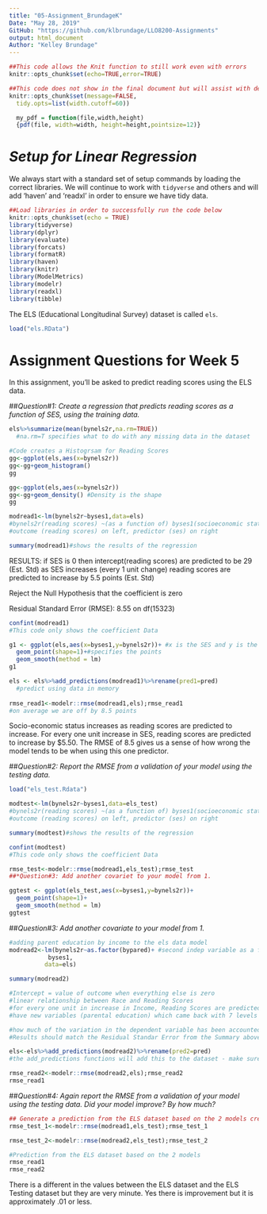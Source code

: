 ---
title: "05-Assignment_BrundageK"
Date: "May 28, 2019"
GitHub: "https://github.com/klbrundage/LLO8200-Assignments"
output: html_document
Author: "Kelley Brundage"
---

```{r setup, include=FALSE}
##This code allows the Knit function to still work even with errors 
knitr::opts_chunk$set(echo=TRUE,error=TRUE)
```

```{r global_options, include = FALSE}
##This code does not show in the final document but will assist with definining the margin cutoff point and wraps the text to the next line.
knitr::opts_chunk$set(message=FALSE, 
  tidy.opts=list(width.cutoff=60)) 

  my_pdf = function(file,width,height)
  {pdf(file, width=width, height=height,pointsize=12)}
```

# *Setup for Linear Regression*

We always start with a standard set of setup commands by loading the correct libraries. We will continue to work with `tidyverse` and others and will add 'haven' and 'readxl' in order to ensure we have tidy data.

```{r, warning=F}
##Load libraries in order to successfully run the code below
knitr::opts_chunk$set(echo = TRUE)
library(tidyverse)
library(dplyr)
library(evaluate)
library(forcats)
library(formatR)
library(haven)
library(knitr)
library(ModelMetrics)
library(modelr)
library(readxl)
library(tibble)
```

The ELS (Educational Longitudinal Survey) dataset is called `els`.

```{r Load ElS Data}
load("els.RData")
```

# **Assignment Questions for Week 5**

In this assignment, you'll be asked to predict reading scores using the ELS data.

##*Question#1: Create a regression that predicts reading scores as a function of SES, using the training data.*

```{r Regression for Reading Scores}
els%>%summarize(mean(bynels2r,na.rm=TRUE))
  #na.rm=T specifies what to do with any missing data in the dataset

#Code creates a Histogrsam for Reading Scores
gg<-ggplot(els,aes(x=bynels2r))
gg<-gg+geom_histogram()
gg
```

```{r Density Plot for Reading Scores}
gg<-ggplot(els,aes(x=bynels2r))
gg<-gg+geom_density() #Density is the shape
gg
```

```{r Reading Scores Prediction}
modread1<-lm(bynels2r~byses1,data=els) 
#bynels2r(reading scores) ~(as a function of) byses1(socioeconomic status), data=dataset(els)
#outcome (reading scores) on left, predictor (ses) on right 

summary(modread1)#shows the results of the regression
```

RESULTS:
if SES is 0 then intercept(reading scores) are predicted to be 29 (Est. Std)
as SES increases (every 1 unit change) reading scores are predicted to increase by 5.5 points (Est. Std)

Reject the Null Hypothesis that the coefficient is zero

Residual Standard Error (RMSE):  8.55 on df(15323)

```{r Coefficient Data}
confint(modread1)
#This code only shows the coefficient Data
```

```{r Point Plot of ELS data}
g1 <- ggplot(els,aes(x=byses1,y=bynels2r))+ #x is the SES and y is the Reading Score
  geom_point(shape=1)+#specifies the points
  geom_smooth(method = lm)
g1
```


```{r RMSE for modread}
els <- els%>%add_predictions(modread1)%>%rename(pred1=pred)
  #predict using data in memory
  
rmse_read1<-modelr::rmse(modread1,els);rmse_read1
#on average we are off by 8.5 points
```

Socio-economic status increases as reading scores are predicted to increase.  For every one unit increase in SES, reading scores are predicted to increase by $5.50.  The RMSE of 8.5 gives us a sense of how wrong the  model tends to be when using this one predictor.

##*Question#2: Report the RMSE from a validation of your model using the testing data.*

```{r Load ELS Test Dataset}
load("els_test.Rdata")
```


```{r RMSE ELS Test Validation}
modtest<-lm(bynels2r~byses1,data=els_test) 
#bynels2r(reading scores) ~(as a function of) byses1(socioeconomic status), data=dataset(els)
#outcome (reading scores) on left, predictor (ses) on right 

summary(modtest)#shows the results of the regression
```

```{r Coefficient Data}
confint(modtest)
#This code only shows the coefficient Data
```

```{r RMSE for modtest}
rmse_test<-modelr::rmse(modread1,els_test);rmse_test
##*Question#3: Add another covariet to your model from 1.
```

```{r Plot ELS Test Results}
ggtest <- ggplot(els_test,aes(x=byses1,y=bynels2r))+
  geom_point(shape=1)+
  geom_smooth(method = lm)
ggtest
```

##*Question#3: Add another covariate to your model from 1.*

```{r Multiple Regression}
#adding parent education by income to the els data model
modread2<-lm(bynels2r~as.factor(bypared)+ #second indep variable as a factor
           byses1,
          data=els)
```


```{r Summary of Model 2 Output}
summary(modread2) 

#Intercept = value of outcome when everything else is zero
#linear relationship between Race and Reading Scores 
#for every one unit in increase in Income, Reading Scores are predicted to increase by 1 point
#have new variables (parental education) which came back with 7 levels - when you enter a factor/categorial variable into a regression it will split into a series of binary variables - for every level (except1 which is the comparison/omitted category) 1=less than HS to 8=Professional Degree
```

```{r RMSE for Multiple Regression Model}
#how much of the variation in the dependent variable has been accounted for by these independent variables
#Results should match the Residual Standar Error from the Summary above

els<-els%>%add_predictions(modread2)%>%rename(pred2=pred)
#the add_predictions functions will add this to the dataset - make sure to use a unique name or it will overwrite the previous prediction

rmse_read2<-modelr::rmse(modread2,els);rmse_read2
rmse_read1
```


##*Question#4: Again report the RMSE from a validation of your model using the testing data.  Did your model improve?  By how much?*

```{r Prediction of ELS Test}
## Generate a prediction from the ELS dataset based on the 2 models created above on the els_test dataset
rmse_test_1<-modelr::rmse(modread1,els_test);rmse_test_1

rmse_test_2<-modelr::rmse(modread2,els_test);rmse_test_2

```

```{r Prediction of the ELS}
#Prediction from the ELS dataset based on the 2 models
rmse_read1
rmse_read2
```

There is a different in the values between the ELS dataset and the ELS Testing dataset but they are very minute.  Yes there is improvement but it is approximately .01 or less.  

